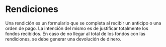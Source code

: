 
# Rendiciones

Una rendición es un formulario que se completa al recibir un anticipo o una orden de pago. La intención del mismo es de justificar totalmente los fondos recibidos. En caso de no llegar al total de los fondos con las rendiciones, se debe generar una devolución de dinero.

<ReactPlayer playing={false} controle url="https://youtu.be/VU3tTS-I6qc" />
